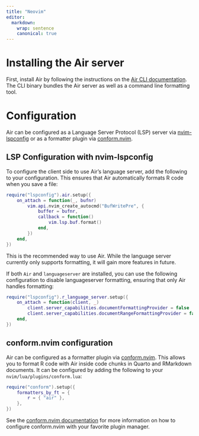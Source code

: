 ```yaml
---
title: "Neovim"
editor:
  markdown:
    wrap: sentence
    canonical: true
---
```


# Installing the Air server

First, install Air by following the instructions on the [Air CLI documentation](https://posit-dev.github.io/air/cli.html). The CLI binary bundles the Air server as well as a command line formatting tool.

# Configuration

Air can be configured as a Language Server Protocol (LSP) server via [nvim-lspconfig](https://github.com/neovim/nvim-lspconfig) or as a formatter plugin via [conform.nvim](https://github.com/stevearc/conform.nvim).

## LSP Configuration with nvim-lspconfig

To configure the client side to use Air's language server, add the following to your configuration. This ensures that Air automatically formats R code when you save a file:

```lua
require("lspconfig").air.setup({
    on_attach = function(_, bufnr)
        vim.api.nvim_create_autocmd("BufWritePre", {
            buffer = bufnr,
            callback = function()
                vim.lsp.buf.format()
            end,
        })
    end,
})
```

This is the recommended way to use Air. While the language server currently only supports formatting, it will gain more features in future.

If both `Air` and `languageserver` are installed, you can use the following configuration to disable languageserver formatting, ensuring that only Air handles formatting:

```lua
require("lspconfig").r_language_server.setup({
    on_attach = function(client, _)
        client.server_capabilities.documentFormattingProvider = false
        client.server_capabilities.documentRangeFormattingProvider = false
    end,
})
```

## conform.nvim configuration

Air can be configured as a formatter plugin via [conform.nvim](https://github.com/stevearc/conform.nvim). This allows you to format R code with Air inside code chunks in Quarto and RMarkdown documents. It can be configured by adding the following to your `nvim/lua/plugins/conform.lua`:

```lua
require("conform").setup({
    formatters_by_ft = {
        r = { "air" },
    },
})
```

See the [conform.nvim documentation](https://github.com/stevearc/conform.nvim?tab=readme-ov-file#installation) for more information on how to configure conform.nvim with your favorite plugin manager.

